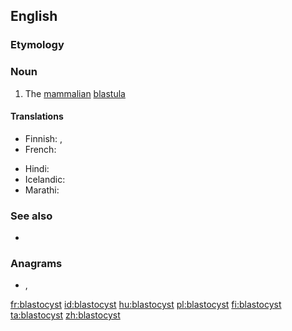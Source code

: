 ==English==

===Etymology===
{{prefix|blasto|cyst|lang=en}}

===Noun===
{{en-noun}}

# {{label|en|biology}} The [[mammalian]] [[blastula]]

====Translations====
{{trans-top|mammalian blastula}}
* Finnish: {{t|fi|alkiorakkula}}, {{t|fi|blastokysti}}
* French: {{t+|fr|blastocyste|m}}
{{trans-mid}}
* Hindi: {{t|hi|कोरकपुटी|tr=kōrakapuṭī|sc=Deva}}
* Icelandic: {{t|is|kímblaðra|f}}
* Marathi: {{t|mr|कोरकपुटी|tr=kōrakapuṭī|sc=Deva}}
{{trans-bottom}}

===See also===
* {{pedia}}

===Anagrams===
* {{l|en|cystoblast}}, {{l|en|cytoblasts}}

[[fr:blastocyst]]
[[id:blastocyst]]
[[hu:blastocyst]]
[[pl:blastocyst]]
[[fi:blastocyst]]
[[ta:blastocyst]]
[[zh:blastocyst]]